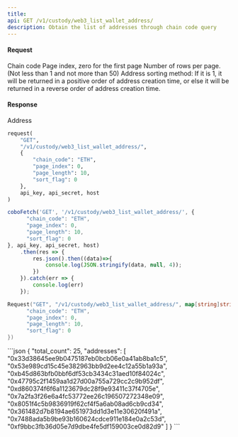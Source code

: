 ```yaml
---
title: 
api: GET /v1/custody/web3_list_wallet_address/ 
description: Obtain the list of addresses through chain code query 
---
```

#### Request 

<ParamField body="chain_code" type="String" required>Chain code</ParamField> 
<ParamField body="page_index" type="Int" required>Page index, zero for the first page</ParamField> 
<ParamField body="page_length" type="Int" required>Number of rows per page. (Not less than 1 and not more than 50)</ParamField> 
<ParamField body="sort_flag" type="Int" >Address sorting method: If it is 1, it will be returned in a positive order of address creation time, or else it will be returned in a reverse order of address creation time.</ParamField> 

#### Response 

<ResponseField name="addresses" type="String" >Address</ResponseField> 
<RequestExample>
```python Python
request(
    "GET",
    "/v1/custody/web3_list_wallet_address/",
    {
        "chain_code": "ETH",
        "page_index": 0,
        "page_length": 10,
        "sort_flag": 0
    },
    api_key, api_secret, host
)
```
```javascript JavaScript
coboFetch('GET', '/v1/custody/web3_list_wallet_address/', {
      "chain_code": "ETH", 
      "page_index": 0, 
      "page_length": 10, 
      "sort_flag": 0
}, api_key, api_secret, host)
    .then(res => {
        res.json().then((data)=>{
            console.log(JSON.stringify(data, null, 4));
        })
    }).catch(err => {
        console.log(err)
    });
```
```go Go
Request("GET", "/v1/custody/web3_list_wallet_address/", map[string]string{
      "chain_code": "ETH", 
      "page_index": 0, 
      "page_length": 10, 
      "sort_flag": 0
})
```
</RequestExample>

<ResponseExample>
```json
{
  "total_count": 25,
  "addresses": [
    "0x33d38645ee9b0475187eb0bcb06e0a41ab8ba1c5",
    "0x53e989cd15c45e382963bb9d2ee4c12a55b1a93a",
    "0xb45d863bfb0bbf6df53cb3434c31aed10f84024c",
    "0x47795c2f1459aa1d27d00a755a729cc2c9b952df",
    "0xd860374f6f6a1123679dc28f9e93411c37f4705e",
    "0x7a2fa3f26e6a4fc53772ee26c196507272348e09",
    "0x8051f4c5b9836919f62cf4f5a6ab08ad6cb9cd34",
    "0x361482d7b8194ae651973dd1d3e11e30620f491a",
    "0x7488ada5b9be93b160624cdce911e184e0a2c53d",
    "0xf9bbc3fb36d05e7d9dbe4fe5df159003ce0d82d9"
  ]
}
```
</ResponseExample>
